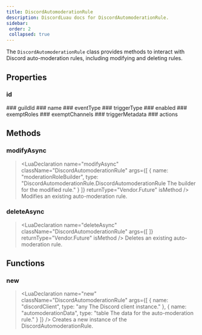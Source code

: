 ```yaml
---
title: DiscordAutomoderationRule
description: DiscordLuau docs for DiscordAutomoderationRule.
sidebar:
 order: 2
 collapsed: true
---
```

[//]: # (This file was automatically @generated from moonwave comments using a script. Please do not exit by hand.)
[//]: # (To actually edit documentation, make changes to the main DiscordLuau repo.)

[//]: # (----- DOCUMENT IMPORTS ----- )


[//]: # (----- DOCUMENT DESCRIPTION ----- )

The `DiscordAutomoderationRule` class provides methods to interact with Discord auto-moderation rules, including modifying and deleting rules.

[//]: # (----- DOCUMENT PROPERTIES ----- )

## Properties

### id

<LuaProperty name="DiscordAutomoderationRule.id" type="string" />
### guildId

<LuaProperty name="DiscordAutomoderationRule.guildId" type="string" />
### name

<LuaProperty name="DiscordAutomoderationRule.name" type="string" />
### eventType

<LuaProperty name="DiscordAutomoderationRule.eventType" type="number" />
### triggerType

<LuaProperty name="DiscordAutomoderationRule.triggerType" type="number" />
### enabled

<LuaProperty name="DiscordAutomoderationRule.enabled" type="boolean" />
### exemptRoles

<LuaProperty name="DiscordAutomoderationRule.exemptRoles" type="{ string }" />
### exemptChannels

<LuaProperty name="DiscordAutomoderationRule.exemptChannels" type="{ string }" />
### triggerMetadata

<LuaProperty name="DiscordAutomoderationRule.triggerMetadata" type="{ keywordFilter: { string }, regexPatterns: { string }, presets: { number }, allowList: { string }, mentionTotalLimit: number, mentionRaidProtectionEnabled: boolean }" />
### actions

<LuaProperty name="DiscordAutomoderationRule.actions" type="{ type: number, metadata: { channelId: string, durationSeconds: number, customMessage: string? }? }," />

[//]: # (----- DOCUMENT METHODS ----- )

## Methods

### modifyAsync

> <LuaDeclaration name="modifyAsync" className="DiscordAutomoderationRule" args={[ { name: "moderationRoleBuilder", type: "DiscordAutomoderationRule.DiscordAutomoderationRule The builder for the modified rule." } ]} returnType="Vendor.Future<CommandResponse>" isMethod />
Modifies an existing auto-moderation rule.
### deleteAsync

> <LuaDeclaration name="deleteAsync" className="DiscordAutomoderationRule" args={[  ]} returnType="Vendor.Future<CommandResponse>" isMethod />
Deletes an existing auto-moderation rule.

[//]: # (----- DOCUMENT FUNCTIONS ----- )

## Functions

### new

> <LuaDeclaration name="new" className="DiscordAutomoderationRule" args={[ { name: "discordClient", type: "any The Discord client instance." }, { name: "automoderationData", type: "table The data for the auto-moderation rule." } ]} />
Creates a new instance of the DiscordAutomoderationRule.

